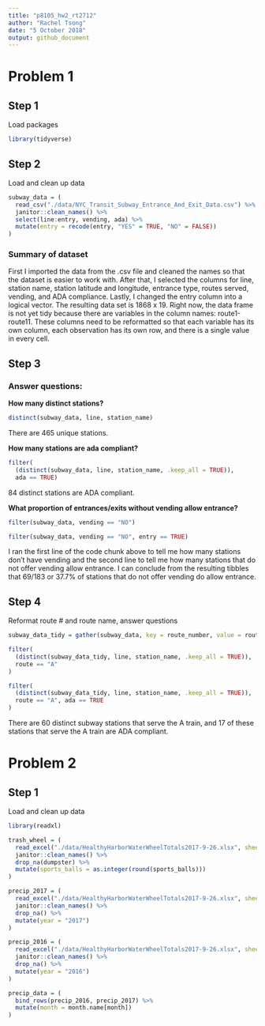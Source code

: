 ```yaml
---
title: "p8105_hw2_rt2712"
author: "Rachel Tsong"
date: "5 October 2018"
output: github_document
---
```


# Problem 1

## Step 1

Load packages
```r
library(tidyverse)
```


## Step 2

Load and clean up data

```r
subway_data = (
  read_csv("./data/NYC_Transit_Subway_Entrance_And_Exit_Data.csv") %>%
  janitor::clean_names() %>%
  select(line:entry, vending, ada) %>%
  mutate(entry = recode(entry, "YES" = TRUE, "NO" = FALSE))
)
```

### Summary of dataset

First I imported the data from the .csv file and cleaned the names so that the dataset is easier to work with. After that, I selected the columns for line, station name, station latitude and longitude, entrance type, routes served, vending, and ADA compliance. Lastly, I changed the entry column into a logical vector. The resulting data set is 1868 x 19. Right now, the data frame is not yet tidy because there are variables in the column names: route1-route11. These columns need to be reformatted so that each variable has its own column, each observation has its own row, and there is a single value in every cell.

## Step 3 

### Answer questions:

**How many distinct stations?**
```r
distinct(subway_data, line, station_name)
```

There are 465 unique stations. 

**How many stations are ada compliant?**
```r
filter(
  (distinct(subway_data, line, station_name, .keep_all = TRUE)),
  ada == TRUE)
```

84 distinct stations are ADA compliant.

**What proportion of entrances/exits without vending allow entrance?**
```r
filter(subway_data, vending == "NO")

filter(subway_data, vending == "NO", entry == TRUE)
```

I ran the first line of the code chunk above to tell me how many stations don't have vending and the second line to tell me how many stations that do not offer vending allow entrance. I can conclude from the resulting tibbles that 69/183 or 37.7% of stations that do not offer vending do allow entrance.

## Step 4

Reformat route # and route name, answer questions
```r
subway_data_tidy = gather(subway_data, key = route_number, value = route, route1:route11)

filter(
  (distinct(subway_data_tidy, line, station_name, .keep_all = TRUE)),
  route == "A"
)

filter(
  (distinct(subway_data_tidy, line, station_name, .keep_all = TRUE)),
  route == "A", ada == TRUE
)
```

There are 60 distinct subway stations that serve the A train, and 17 of these stations that serve the A train are ADA compliant.

# Problem 2

## Step 1

Load and clean up data

```r
library(readxl)

trash_wheel = (
  read_excel("./data/HealthyHarborWaterWheelTotals2017-9-26.xlsx", sheet = 1, range = "A2:N256") %>%
  janitor::clean_names() %>%
  drop_na(dumpster) %>% 
  mutate(sports_balls = as.integer(round(sports_balls)))
)
```

```r
precip_2017 = (
  read_excel("./data/HealthyHarborWaterWheelTotals2017-9-26.xlsx", sheet = 3, range = "A2:B14") %>% 
  janitor::clean_names() %>%
  drop_na() %>%
  mutate(year = "2017")
)

precip_2016 = (
  read_excel("./data/HealthyHarborWaterWheelTotals2017-9-26.xlsx", sheet = 4, range = "A2:B14") %>% 
  janitor::clean_names() %>%
  drop_na() %>%
  mutate(year = "2016")
)

precip_data = (
  bind_rows(precip_2016, precip_2017) %>%
  mutate(month = month.name[month])
)

```


































